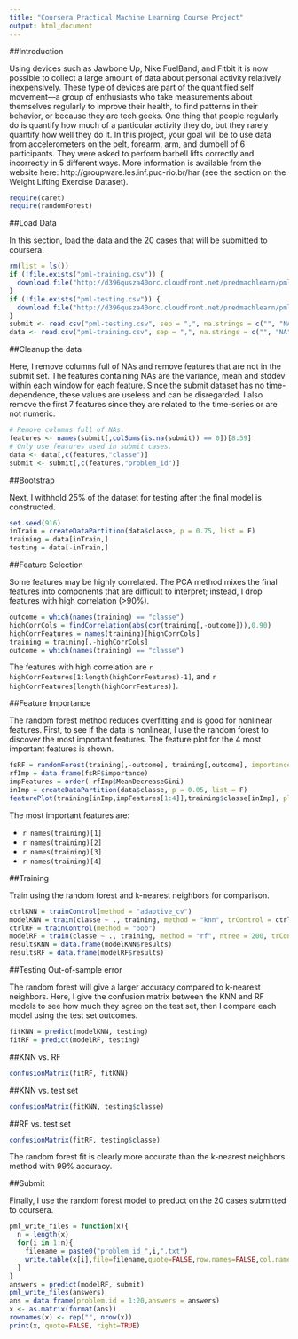 ```yaml
---
title: "Coursera Practical Machine Learning Course Project"
output: html_document
---
```


##Introduction

Using devices such as Jawbone Up, Nike FuelBand, and Fitbit it is now possible to collect a large amount of data about personal activity relatively inexpensively. These type of devices are part of the quantified self movement---a group of enthusiasts who take measurements about themselves regularly to improve their health, to find patterns in their behavior, or because they are tech geeks. One thing that people regularly do is quantify how much of a particular activity they do, but they rarely quantify how well they do it. In this project, your goal will be to use data from accelerometers on the belt, forearm, arm, and dumbell of 6 participants. They were asked to perform barbell lifts correctly and incorrectly in 5 different ways. More information is available from the website here: http://groupware.les.inf.puc-rio.br/har (see the section on the Weight Lifting Exercise Dataset).

```r
require(caret)
require(randomForest)
```

##Load Data

In this section, load the data and the 20 cases that will be submitted to coursera.

```r
rm(list = ls())
if (!file.exists("pml-training.csv")) {
  download.file("http://d396qusza40orc.cloudfront.net/predmachlearn/pml-training.csv", destfile = "pml-training.csv")
}
if (!file.exists("pml-testing.csv")) {
  download.file("http://d396qusza40orc.cloudfront.net/predmachlearn/pml-testing.csv", destfile = "pml-testing.csv")
}
submit <- read.csv("pml-testing.csv", sep = ",", na.strings = c("", "NA"))
data <- read.csv("pml-training.csv", sep = ",", na.strings = c("", "NA"))

```

##Cleanup the data

Here, I remove columns full of NAs and remove features that are not in the submit set. The features containing NAs are the variance, mean and stddev within each window for each feature. Since the submit dataset has no time-dependence, these values are useless and can be disregarded. I also remove the first 7 features since they are related to the time-series or are not numeric.

```r
# Remove columns full of NAs.
features <- names(submit[,colSums(is.na(submit)) == 0])[8:59]
# Only use features used in submit cases.
data <- data[,c(features,"classe")]
submit <- submit[,c(features,"problem_id")]


```

##Bootstrap

Next, I withhold 25% of the dataset for testing after the final model is constructed.
```r
set.seed(916)
inTrain = createDataPartition(data$classe, p = 0.75, list = F)
training = data[inTrain,]
testing = data[-inTrain,]
```

##Feature Selection

Some features may be highly correlated. The PCA method mixes the final features into components that are difficult to interpret; instead, I drop features with high correlation (>90%).

```r
outcome = which(names(training) == "classe")
highCorrCols = findCorrelation(abs(cor(training[,-outcome])),0.90)
highCorrFeatures = names(training)[highCorrCols]
training = training[,-highCorrCols]
outcome = which(names(training) == "classe")
```

The features with high correlation are `r highCorrFeatures[1:length(highCorrFeatures)-1]`, and `r highCorrFeatures[length(highCorrFeatures)]`.

##Feature Importance

The random forest method reduces overfitting and is good for nonlinear features. First, to see if the data is nonlinear, I use the random forest to discover the most important features. The feature plot for the 4 most important features is shown.

```r
fsRF = randomForest(training[,-outcome], training[,outcome], importance = T)
rfImp = data.frame(fsRF$importance)
impFeatures = order(-rfImp$MeanDecreaseGini)
inImp = createDataPartition(data$classe, p = 0.05, list = F)
featurePlot(training[inImp,impFeatures[1:4]],training$classe[inImp], plot = "pairs")
```

The most important features are:

* `r names(training)[1]`
* `r names(training)[2]`
* `r names(training)[3]`
* `r names(training)[4]`

##Training

Train using the random forest and k-nearest neighbors for comparison.
```r
ctrlKNN = trainControl(method = "adaptive_cv")
modelKNN = train(classe ~ ., training, method = "knn", trControl = ctrlKNN)
ctrlRF = trainControl(method = "oob")
modelRF = train(classe ~ ., training, method = "rf", ntree = 200, trControl = ctrlRF)
resultsKNN = data.frame(modelKNN$results)
resultsRF = data.frame(modelRF$results)
```

##Testing Out-of-sample error

The random forest will give a larger accuracy compared to k-nearest neighbors. Here, I give the confusion matrix between the KNN and RF models to see how much they agree on the test set, then I compare each model using the test set outcomes.

```r
fitKNN = predict(modelKNN, testing)
fitRF = predict(modelRF, testing)
```

##KNN vs. RF
```r
confusionMatrix(fitRF, fitKNN)
```

##KNN vs. test set
```r
confusionMatrix(fitKNN, testing$classe)
```

##RF vs. test set
```r
confusionMatrix(fitRF, testing$classe)
```

The random forest fit is clearly more accurate than the k-nearest neighbors method with 99% accuracy.

##Submit

Finally, I use the random forest model to preduct on the 20 cases submitted to coursera.

```r
pml_write_files = function(x){
  n = length(x)
  for(i in 1:n){
    filename = paste0("problem_id_",i,".txt")
    write.table(x[i],file=filename,quote=FALSE,row.names=FALSE,col.names=FALSE)
  }
}
answers = predict(modelRF, submit)
pml_write_files(answers)
ans = data.frame(problem.id = 1:20,answers = answers)
x <- as.matrix(format(ans))
rownames(x) <- rep("", nrow(x))
print(x, quote=FALSE, right=TRUE)
```